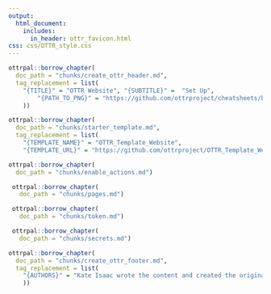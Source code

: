 ```yaml
---
output:
  html_document:
    includes:
      in_header: ottr_favicon.html
css: css/OTTR_style.css
---
```


```r
ottrpal::borrow_chapter(
  doc_path = "chunks/create_ottr_header.md",
  tag_replacement = list(
    "{TITLE}" = "OTTR Website", "{SUBTITLE}" =  "Set Up",
        "{PATH_TO_PNG}" = "https://github.com/ottrproject/cheatsheets/blob/main/pngs/ottr_website.png?raw=true"
    ))
```


```r
ottrpal::borrow_chapter(
  doc_path = "chunks/starter_template.md",
  tag_replacement = list(
    "{TEMPLATE_NAME}" = "OTTR_Template_Website",
    "{TEMPLATE_URL}" = "https://github.com/ottrproject/OTTR_Template_Website"))
```


```r
ottrpal::borrow_chapter(
  doc_path = "chunks/enable_actions.md")
```

```r
 ottrpal::borrow_chapter(   
   doc_path = "chunks/pages.md")
```

```r
 ottrpal::borrow_chapter(   
   doc_path = "chunks/token.md")
```

```r
 ottrpal::borrow_chapter(   
   doc_path = "chunks/secrets.md")
```

```r
ottrpal::borrow_chapter(
  doc_path = "chunks/create_ottr_footer.md",
  tag_replacement = list(
    "{AUTHORS}" = "Kate Isaac wrote the content and created the original styling, Carrie Wright did the css styling and Carrie Wright and Candace Savonen did the publishing engineering for the cheatsheet."
    ))
```

